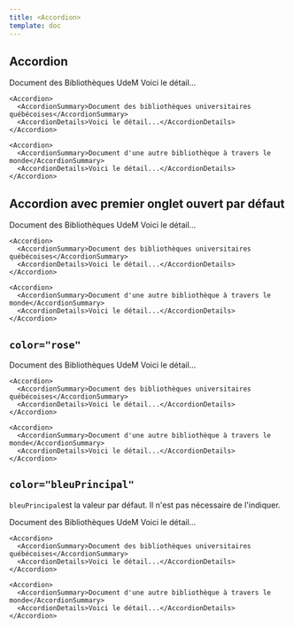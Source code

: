 ```yaml
---
title: <Accordion>
template: doc
---
```


<Section>

  # Accordion

  <AccordionGroup>
    <Accordion id="mon-accordeon">
      <AccordionSummary>Document des Bibliothèques UdeM</AccordionSummary>
      <AccordionDetails>Voici le détail...</AccordionDetails>
    </Accordion>

    <Accordion>
      <AccordionSummary>Document des bibliothèques universitaires québécoises</AccordionSummary>
      <AccordionDetails>Voici le détail...</AccordionDetails>
    </Accordion>

    <Accordion>
      <AccordionSummary>Document d'une autre bibliothèque à travers le monde</AccordionSummary>
      <AccordionDetails>Voici le détail...</AccordionDetails>
    </Accordion>
  </AccordionGroup>

</Section>
<Section>

  ## Accordion avec premier onglet ouvert par défaut

  <AccordionGroup>
    <Accordion defaultExpanded>
      <AccordionSummary>Document des Bibliothèques UdeM</AccordionSummary>
      <AccordionDetails>Voici le détail...</AccordionDetails>
    </Accordion>

    <Accordion>
      <AccordionSummary>Document des bibliothèques universitaires québécoises</AccordionSummary>
      <AccordionDetails>Voici le détail...</AccordionDetails>
    </Accordion>

    <Accordion>
      <AccordionSummary>Document d'une autre bibliothèque à travers le monde</AccordionSummary>
      <AccordionDetails>Voici le détail...</AccordionDetails>
    </Accordion>
  </AccordionGroup>

</Section>
<Section>

  ## `color="rose"`

  <AccordionGroup color="rose">
    <Accordion defaultExpanded>
      <AccordionSummary>Document des Bibliothèques UdeM</AccordionSummary>
      <AccordionDetails>Voici le détail...</AccordionDetails>
    </Accordion>

    <Accordion>
      <AccordionSummary>Document des bibliothèques universitaires québécoises</AccordionSummary>
      <AccordionDetails>Voici le détail...</AccordionDetails>
    </Accordion>

    <Accordion>
      <AccordionSummary>Document d'une autre bibliothèque à travers le monde</AccordionSummary>
      <AccordionDetails>Voici le détail...</AccordionDetails>
    </Accordion>
  </AccordionGroup>

</Section>
<Section>

  ## `color="bleuPrincipal"`

  `bleuPrincipal`est la valeur par défaut. Il n'est pas nécessaire de l'indiquer.

  <AccordionGroup color="bleuPrincipal">
    <Accordion defaultExpanded>
      <AccordionSummary>Document des Bibliothèques UdeM</AccordionSummary>
      <AccordionDetails>Voici le détail...</AccordionDetails>
    </Accordion>

    <Accordion>
      <AccordionSummary>Document des bibliothèques universitaires québécoises</AccordionSummary>
      <AccordionDetails>Voici le détail...</AccordionDetails>
    </Accordion>

    <Accordion>
      <AccordionSummary>Document d'une autre bibliothèque à travers le monde</AccordionSummary>
      <AccordionDetails>Voici le détail...</AccordionDetails>
    </Accordion>
  </AccordionGroup>

</Section>